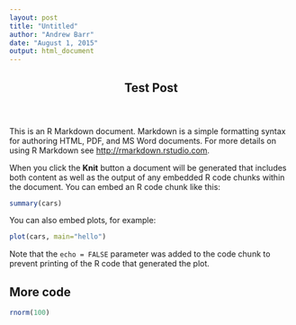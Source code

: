 ```yaml
---
layout: post
title: "Untitled"
author: "Andrew Barr"
date: "August 1, 2015"
output: html_document
---
```


<header class='major'>
  <h2>Test Post</h2>
</header>

This is an R Markdown document. Markdown is a simple formatting syntax for authoring HTML, PDF, and MS Word documents. For more details on using R Markdown see <http://rmarkdown.rstudio.com>.

When you click the **Knit** button a document will be generated that includes both content as well as the output of any embedded R code chunks within the document. You can embed an R code chunk like this:

```r
summary(cars)
```

You can also embed plots, for example:

```r
plot(cars, main="hello")
```

Note that the `echo = FALSE` parameter was added to the code chunk to prevent printing of the R code that generated the plot.


## More code

```r
rnorm(100)
```